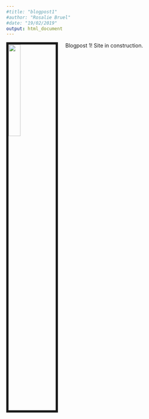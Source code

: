 ```yaml
---
#title: "blogpost1"
#author: "Rosalie Bruel"
#date: "19/02/2019"
output: html_document
---
```


<!-- Global site tag (gtag.js) - Google Analytics -->
<script async src="https://www.googletagmanager.com/gtag/js?id=UA-134870808-1"></script>
<script>
  window.dataLayer = window.dataLayer || [];
  function gtag(){dataLayer.push(arguments);}
  gtag('js', new Date());

  gtag('config', 'UA-134870808-1');
</script>


<img src="images/pumpkinseed.JPG" style="width:25%; border:6px solid; margin-right: 20px; margin-bottom: 20px" align="left">

Blogpost 1!
Site in construction.